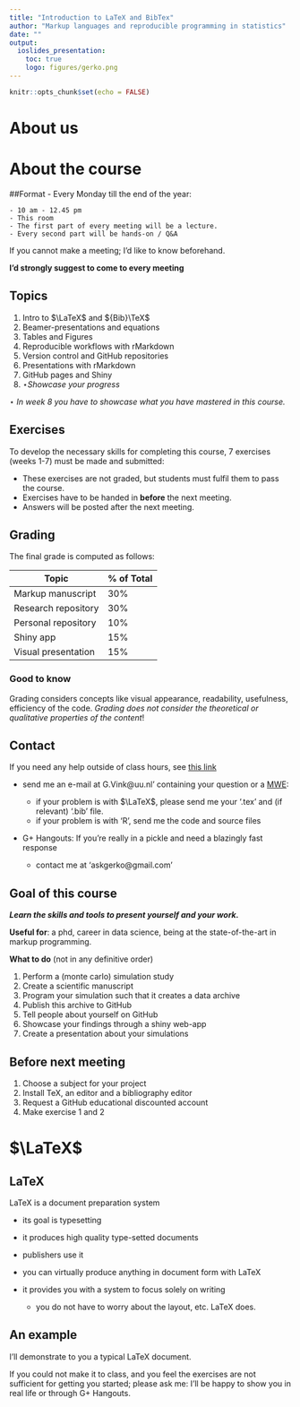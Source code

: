 ```yaml
---
title: "Introduction to LaTeX and BibTex"
author: "Markup languages and reproducible programming in statistics"
date: ""
output: 
  ioslides_presentation:
    toc: true
    logo: figures/gerko.png
---
```


```r
knitr::opts_chunk$set(echo = FALSE)
```

# About us

# About the course

##Format
- Every Monday till the end of the year:
  
    - 10 am - 12.45 pm
    - This room
    - The first part of every meeting will be a lecture. 
    - Every second part will be hands-on / Q&A

If you cannot make a meeting; I'd like to know beforehand. 

**I'd strongly suggest to come to every meeting**

## Topics

1. Intro to $\LaTeX$ and ${Bib}\TeX$
2. Beamer-presentations and equations
3. Tables and Figures
4. Reproducible workflows with rMarkdown
5. Version control and GitHub repositories
6. Presentations with rMarkdown
7. GitHub pages and Shiny
8. $\star$*Showcase your progress*

$\star$ *In week 8 you have to showcase what you have mastered in this course.*

## Exercises
To develop the necessary skills for completing this course, 7 exercises (weeks 1-7) must be made and submitted:

- These exercises are not graded, but students must fulfil them to pass the course. 
- Exercises have to be handed in **before** the next meeting.
- Answers will be posted after the next meeting.

## Grading {.smaller}
The final grade is computed as follows:

| Topic | % of Total   |
|-----+-------|
| Markup manuscript  | 30% |
| Research repository   | 30%  |
| Personal repository   | 10%  |
| Shiny app             | 15%  |
| Visual presentation   | 15%  |

### Good to know
Grading considers concepts like visual appearance, readability, usefulness, efficiency of the code. *Grading does not consider the theoretical or qualitative properties of the content*!
  
## Contact
If you need any help outside of class hours, see [this link](https://www.dropbox.com/s/l72owxzysk7e2jg/Contacting_Gerko.html?dl=0)

- send me an e-mail at G.Vink@uu.nl' containing your question or a [MWE](https://en.wikipedia.org/wiki/Minimal_Working_Example):

    - if your problem is with $\LaTeX$, please send me your '.tex' and (if relevant)
    '.bib' file. 
    - if your problem is with 'R', send me the code and source files
    
- G+ Hangouts: If you're really in a pickle and need a blazingly fast response

    - contact me at 'askgerko@gmail.com'

## Goal of this course {.smaller}

***Learn the skills and tools to present yourself and your work.***

**Useful for**: a phd, career in data science, being at the state-of-the-art in markup programming. 

**What to do** (not in any definitive order)

1. Perform a (monte carlo) simulation study
2. Create a scientific manuscript 
3. Program your simulation such that it creates a data archive
4. Publish this archive to GitHub
5. Tell people about yourself on GitHub
6. Showcase your findings through a shiny web-app
7. Create a presentation about your simulations

## Before next meeting

1. Choose a subject for your project
2. Install TeX, an editor and a bibliography editor
3. Request a GitHub educational discounted account
4. Make exercise 1 and 2

# $\LaTeX$

## LaTeX

LaTeX is a document preparation system

- its goal is typesetting
- it produces high quality type-setted documents
- publishers use it
- you can virtually produce anything in document form with LaTeX
- it provides you with a system to focus solely on writing

    - you do not have to worry about the layout, etc. LaTeX does. 
    
## An example

I'll demonstrate to you a typical LaTeX document. 

If you could not make it to class, and you feel the exercises are not sufficient for getting you started; please ask me: I'll be happy to show you
in real life or through G+ Hangouts.


